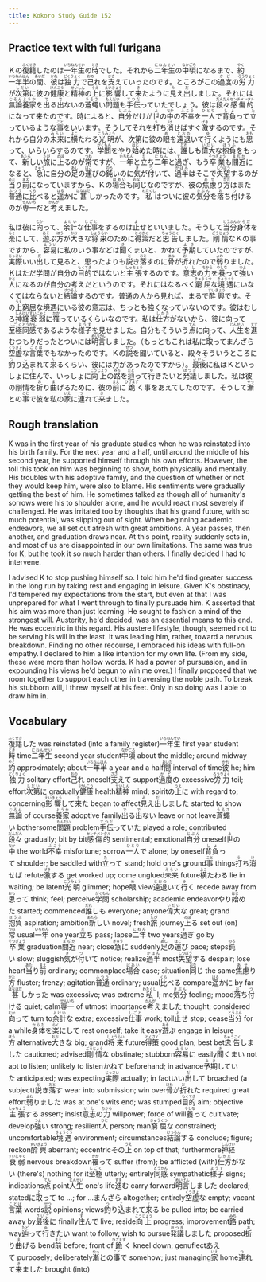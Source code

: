 ```yaml
---
title: Kokoro Study Guide 152
---
```


## Practice text with full furigana

<p>
Ｋの<ruby><rb>復籍</rb><rt>ふくせき</rt></ruby>したのは<ruby><rb>一年生</rb><rt>いちねんせい</rt></ruby>の<ruby><rb>時</rb><rt>とき</rt></ruby>でした。それから<ruby><rb>二年生</rb><rt>にねんせい</rt></ruby>の<ruby><rb>中頃</rb><rt>なかごろ</rt></ruby>になるまで、<ruby><rb>約</rb><rt>やく</rt></ruby><ruby><rb>一年半</rb><rt>いちねんはん</rt></ruby>の<ruby><rb>間</rb><rt>あいだ</rt></ruby>、<ruby><rb>彼</rb><rt>かれ</rt></ruby>は<ruby><rb>独力</rb><rt>どくりょく</rt></ruby>で<ruby><rb>己</rb><rt>おの</rt></ruby>れを<ruby><rb>支</rb><rt>ささ</rt></ruby>えていったのです。ところがこの<ruby><rb>過度</rb><rt>かど</rt></ruby>の<ruby><rb>労力</rb><rt>ろうりょく</rt></ruby>が<ruby><rb>次第</rb><rt>しだい</rt></ruby>に彼の<ruby><rb>健康</rb><rt>けんこう</rt></ruby>と<ruby><rb>精神</rb><rt>せいしん</rt></ruby>の<ruby><rb>上</rb><rt>うえ</rt></ruby>に<ruby><rb>影響</rb><rt>えいきょう</rt></ruby>して<ruby><rb>来</rb><rt>き</rt></ruby>たように<ruby><rb>見</rb><rt>み</rt></ruby>え<ruby><rb>出</rb><rt>だ</rt></ruby>しました。それには<ruby><rb>無論</rb><rt>むろん</rt></ruby><ruby><rb>養家</rb><rt>ようか</rt></ruby>を<ruby><rb>出</rb><rt>で</rt></ruby>る<ruby><rb>出</rb><rt>で</rt></ruby>ないの<ruby><rb>蒼蠅</rb><rt>うるさ</rt></ruby>い<ruby><rb>問題</rb><rt>もんだい</rt></ruby>も<ruby><rb>手伝</rb><rt>てつだ</rt></ruby>っていたでしょう。彼は<ruby><rb>段々</rb><rt>だんだん</rt></ruby><ruby><rb>感傷的</rb><rt>センチメンタル</rt></ruby>になって来たのです。時によると、<ruby><rb>自分</rb><rt>じぶん</rt></ruby>だけが<ruby><rb>世</rb><rt>よ</rt></ruby>の<ruby><rb>中</rb><rt>なか</rt></ruby>の<ruby><rb>不幸</rb><rt>ふこう</rt></ruby>を<ruby><rb>一人</rb><rt>ひとり</rt></ruby>で<ruby><rb>背負</rb><rt>しょ</rt></ruby>って<ruby><rb>立</rb><rt>た</rt></ruby>っているような<ruby><rb>事</rb><rt>こと</rt></ruby>をいいます。そうしてそれを<ruby><rb>打</rb><rt>う</rt></ruby>ち<ruby><rb>消</rb><rt>け</rt></ruby>せばすぐ<ruby><rb>激</rb><rt>げき</rt></ruby>するのです。それから自分の<ruby><rb>未来</rb><rt>みらい</rt></ruby>に<ruby><rb>横</rb><rt>よこ</rt></ruby>たわる<ruby><rb>光明</rb><rt>こうみょう</rt></ruby>が、次第に彼の<ruby><rb>眼</rb><rt>め</rt></ruby>を<ruby><rb>遠退</rb><rt>とおの</rt></ruby>いて<ruby><rb>行</rb><rt>ゆ</rt></ruby>くようにも<ruby><rb>思</rb><rt>おも</rt></ruby>って、いらいらするのです。<ruby><rb>学問</rb><rt>がくもん</rt></ruby>をやり<ruby><rb>始</rb><rt>はじ</rt></ruby>めた時には、<ruby><rb>誰</rb><rt>だれ</rt></ruby>しも<ruby><rb>偉大</rb><rt>いだい</rt></ruby>な<ruby><rb>抱負</rb><rt>ほうふ</rt></ruby>をもって、<ruby><rb>新</rb><rt>あたら</rt></ruby>しい<ruby><rb>旅</rb><rt>たび</rt></ruby>に<ruby><rb>上</rb><rt>のぼ</rt></ruby>るのが<ruby><rb>常</rb><rt>つね</rt></ruby>ですが、<ruby><rb>一年</rb><rt>いちねん</rt></ruby>と<ruby><rb>立</rb><rt>た</rt></ruby>ち<ruby><rb>二年</rb><rt>にねん</rt></ruby>と<ruby><rb>過</rb><rt>す</rt></ruby>ぎ、もう<ruby><rb>卒業</rb><rt>そつぎょう</rt></ruby>も<ruby><rb>間近</rb><rt>まぢか</rt></ruby>になると、<ruby><rb>急</rb><rt>きゅう</rt></ruby>に自分の<ruby><rb>足</rb><rt>あし</rt></ruby>の<ruby><rb>運</rb><rt>はこ</rt></ruby>びの<ruby><rb>鈍</rb><rt>のろ</rt></ruby>いのに<ruby><rb>気</rb><rt>き</rt></ruby>が<ruby><rb>付</rb><rt>つ</rt></ruby>いて、<ruby><rb>過半</rb><rt>かはん</rt></ruby>はそこで<ruby><rb>失望</rb><rt>しつぼう</rt></ruby>するのが<ruby><rb>当</rb><rt>あた</rt></ruby>り<ruby><rb>前</rb><rt>まえ</rt></ruby>になっていますから、Ｋの<ruby><rb>場合</rb><rt>ばあい</rt></ruby>も<ruby><rb>同</rb><rt>おな</rt></ruby>じなのですが、彼の<ruby><rb>焦慮</rb><rt>あせ</rt></ruby>り<ruby><rb>方</rb><rt>かた</rt></ruby>はまた<ruby><rb>普通</rb><rt>ふつう</rt></ruby>に<ruby><rb>比</rb><rt>くら</rt></ruby>べると<ruby><rb>遥</rb><rt>はる</rt></ruby>かに<ruby><rb>甚</rb><rt>はなはだ</rt></ruby>しかったのです。<ruby><rb>私</rb><rt>わたくし</rt></ruby>はついに彼の<ruby><rb>気分</rb><rt>きぶん</rt></ruby>を<ruby><rb>落</rb><rt>お</rt></ruby>ち<ruby><rb>付</rb><rt>つ</rt></ruby>けるのが<ruby><rb>専一</rb><rt>せんいち</rt></ruby>だと<ruby><rb>考</rb><rt>かんが</rt></ruby>えました。
</p>

<p>
私は彼に<ruby><rb>向</rb><rt>むか</rt></ruby>って、<ruby><rb>余計</rb><rt>よけい</rt></ruby>な<ruby><rb>仕事</rb><rt>しごと</rt></ruby>をするのは<ruby><rb>止</rb><rt>よ</rt></ruby>せといいました。そうして<ruby><rb>当分</rb><rt>とうぶん</rt></ruby><ruby><rb>身体</rb><rt>からだ</rt></ruby>を<ruby><rb>楽</rb><rt>らく</rt></ruby>にして、<ruby><rb>遊</rb><rt>あそ</rt></ruby>ぶ<ruby><rb>方</rb><rt>ほう</rt></ruby>が<ruby><rb>大</rb><rt>おお</rt></ruby>きな<ruby><rb>将来</rb><rt>しょうらい</rt></ruby>のために<ruby><rb>得策</rb><rt>とくさく</rt></ruby>だと<ruby><rb>忠告</rb><rt>ちゅうこく</rt></ruby>しました。<ruby><rb>剛情</rb><rt>ごうじょう</rt></ruby>なＫの事ですから、<ruby><rb>容易</rb><rt>ようい</rt></ruby>に私のいう事などは<ruby><rb>聞</rb><rt>き</rt></ruby>くまいと、かねて<ruby><rb>予期</rb><rt>よき</rt></ruby>していたのですが、<ruby><rb>実際</rb><rt>じっさい</rt></ruby>いい<ruby><rb>出</rb><rt>だ</rt></ruby>して見ると、思ったよりも<ruby><rb>説</rb><rt>と</rt></ruby>き<ruby><rb>落</rb><rt>おと</rt></ruby>すのに<ruby><rb>骨</rb><rt>ほね</rt></ruby>が<ruby><rb>折</rb><rt>お</rt></ruby>れたので<ruby><rb>弱</rb><rt>よわ</rt></ruby>りました。Ｋはただ学問が自分の<ruby><rb>目的</rb><rt>もくてき</rt></ruby>ではないと<ruby><rb>主張</rb><rt>しゅちょう</rt></ruby>するのです。<ruby><rb>意志</rb><rt>いし</rt></ruby>の<ruby><rb>力</rb><rt>ちから</rt></ruby>を<ruby><rb>養</rb><rt>やしな</rt></ruby>って<ruby><rb>強</rb><rt>つよ</rt></ruby>い<ruby><rb>人</rb><rt>ひと</rt></ruby>になるのが自分の考えだというのです。それにはなるべく<ruby><rb>窮屈</rb><rt>きゅうくつ</rt></ruby>な<ruby><rb>境遇</rb><rt>きょうぐう</rt></ruby>にいなくてはならないと<ruby><rb>結論</rb><rt>けつろん</rt></ruby>するのです。普通の人から見れば、まるで<ruby><rb>酔興</rb><rt>すいきょう</rt></ruby>です。その<ruby><rb>上</rb><rt>うえ</rt></ruby>窮屈な境遇にいる彼の意志は、ちっとも強くなっていないのです。彼はむしろ<ruby><rb>神経</rb><rt>しんけい</rt></ruby><ruby><rb>衰弱</rb><rt>すいじゃく</rt></ruby>に<ruby><rb>罹</rb><rt>かか</rt></ruby>っているくらいなのです。私は<ruby><rb>仕方</rb><rt>しかた</rt></ruby>がないから、彼に向って<ruby><rb>至極</rb><rt>しごく</rt></ruby><ruby><rb>同感</rb><rt>どうかん</rt></ruby>であるような<ruby><rb>様子</rb><rt>ようす</rt></ruby>を見せました。自分もそういう<ruby><rb>点</rb><rt>てん</rt></ruby>に向って、<ruby><rb>人生</rb><rt>じんせい</rt></ruby>を<ruby><rb>進</rb><rt>すす</rt></ruby>むつもりだったとついには<ruby><rb>明言</rb><rt>めいげん</rt></ruby>しました。（もっともこれは私に<ruby><rb>取</rb><rt>と</rt></ruby>ってまんざら<ruby><rb>空虚</rb><rt>くうきょ</rt></ruby>な<ruby><rb>言葉</rb><rt>ことば</rt></ruby>でもなかったのです。Ｋの<ruby><rb>説</rb><rt>せつ</rt></ruby>を聞いていると、段々そういうところに<ruby><rb>釣</rb><rt>つ</rt></ruby>り<ruby><rb>込</rb><rt>こ</rt></ruby>まれて<ruby><rb>来</rb><rt>く</rt></ruby>るくらい、彼には力があったのですから）。<ruby><rb>最後</rb><rt>さいご</rt></ruby>に私はＫといっしょに<ruby><rb>住</rb><rt>す</rt></ruby>んで、いっしょに<ruby><rb>向上</rb><rt>こうじょう</rt></ruby>の<ruby><rb>路</rb><rt>みち</rt></ruby>を<ruby><rb>辿</rb><rt>たど</rt></ruby>って<ruby><rb>行</rb><rt>ゆ</rt></ruby>きたいと<ruby><rb>発議</rb><rt>ほつぎ</rt></ruby>しました。私は彼の剛情を<ruby><rb>折</rb><rt>お</rt></ruby>り<ruby><rb>曲</rb><rt>ま</rt></ruby>げるために、彼の<ruby><rb>前</rb><rt>まえ</rt></ruby>に<ruby><rb>跪</rb><rt>ひざまず</rt></ruby>く事をあえてしたのです。そうして<ruby><rb>漸</rb><rt>やっ</rt></ruby>との<ruby><rb>事</rb><rt>こと</rt></ruby>で彼を私の<ruby><rb>家</rb><rt>いえ</rt></ruby>に<ruby><rb>連</rb><rt>つ</rt></ruby>れて<ruby><rb>来</rb><rt>き</rt></ruby>ました。
</p>


## Rough translation

K was in the first year of his graduate studies when he was reinstated into his birth family. For the next year and a half, until around the middle of his second year, he supported himself through his own efforts. However, the toll this took on him was beginning to show, both physically and mentally. His troubles with his adoptive family, and the question of whether or not they would keep him, were also to blame. His sentiments were gradually getting the best of him. He sometimes talked as though all of humanity's sorrows were his to shoulder alone, and he would react most severely if challenged. He was irritated too by thoughts that his grand future, with so much potential, was slipping out of sight. When beginning academic endeavors, we all set out afresh with great ambitions. A year passes, then another, and graduation draws near. At this point, reality suddenly sets in, and most of us are disappointed in our own limitations. The same was true for K, but he took it so much harder than others. I finally decided I had to intervene.

I advised K to stop pushing himself so. I told him he'd find greater success in the long run by taking rest and engaging in leisure. Given K's obstinacy, I'd tempered my expectations from the start, but even at that I was unprepared for what I went through to finally pursuade him. K asserted that his aim was more than just learning. He sought to fashion a mind of the strongest will. Austerity, he'd decided, was an essential means to this end. He was eccentric in this regard. His austere lifestyle, though, seemed not to be serving his will in the least. It was leading him, rather, toward a nervous breakdown. Finding no other recourse, I embraced his ideas with full-on empathy. I declared to him a like intention for my own life. (From my side, these were more than hollow words. K had a power of pursuasion, and in expounding his views he'd begun to win me over.) I finally proposed that we room together to support each other in traversing the noble path. To break his stubborn will, I threw myself at his feet. Only in so doing was I able to draw him in. 


## Vocabulary

<p>
<span class="vocabstudy"><ruby><rb>復籍</rb><rt>ふくせき</rt></ruby>した&nbsp;was reinstated (into a family register)</span><span class="vocabstudy"><ruby><rb>一年生</rb><rt>いちねんせい</rt></ruby>&nbsp;first year student</span><span class="vocabstudy"><ruby><rb>時</rb><rt>とき</rt></ruby>&nbsp;time</span><span class="vocabstudy"><ruby><rb>二年生</rb><rt>にねんせい</rt></ruby>&nbsp;second year student</span><span class="vocabstudy"><ruby><rb>中頃</rb><rt>なかごろ</rt></ruby>&nbsp;about the middle; around midway</span><span class="vocabstudy"><ruby><rb>約</rb><rt>やく</rt></ruby>&nbsp;approximately; about</span><span class="vocabstudy"><ruby><rb>一年半</rb><rt>いちねんはん</rt></ruby>&nbsp;a year and a half</span><span class="vocabstudy"><ruby><rb>間</rb><rt>あいだ</rt></ruby>&nbsp;interval of time</span><span class="vocabstudy"><ruby><rb>彼</rb><rt>かれ</rt></ruby>&nbsp;he; him</span><span class="vocabstudy"><ruby><rb>独力</rb><rt>どくりょく</rt></ruby>&nbsp;solitary effort</span><span class="vocabstudy"><ruby><rb>己</rb><rt>おの</rt></ruby>れ&nbsp;oneself</span><span class="vocabstudy"><ruby><rb>支</rb><rt>ささ</rt></ruby>えて&nbsp;support</span><span class="vocabstudy"><ruby><rb>過度</rb><rt>かど</rt></ruby>の&nbsp;excessive</span><span class="vocabstudy"><ruby><rb>労力</rb><rt>ろうりょく</rt></ruby>&nbsp;toil; effort</span><span class="vocabstudy"><ruby><rb>次第</rb><rt>しだい</rt></ruby>に&nbsp;gradually</span><span class="vocabstudy"><ruby><rb>健康</rb><rt>けんこう</rt></ruby>&nbsp;health</span><span class="vocabstudy"><ruby><rb>精神</rb><rt>せいしん</rt></ruby>&nbsp;mind; spirit</span><span class="vocabstudy">の<ruby><rb>上</rb><rt>うえ</rt></ruby>に&nbsp;with regard to; concerning</span><span class="vocabstudy"><ruby><rb>影響</rb><rt>えいきょう</rt></ruby>して<ruby><rb>来</rb><rt>き</rt></ruby>た&nbsp;began to affect</span><span class="vocabstudy"><ruby><rb>見</rb><rt>み</rt></ruby>え<ruby><rb>出</rb><rt>だ</rt></ruby>しました&nbsp;started to show</span><span class="vocabstudy"><ruby><rb>無論</rb><rt>むろん</rt></ruby>&nbsp;of course</span><span class="vocabstudy"><ruby><rb>養家</rb><rt>ようか</rt></ruby>&nbsp;adoptive family</span><span class="vocabstudy"><ruby><rb>出</rb><rt>で</rt></ruby>る<ruby><rb>出</rb><rt>で</rt></ruby>ない&nbsp;leave or not leave</span><span class="vocabstudy"><ruby><rb>蒼蠅</rb><rt>うるさ</rt></ruby>い&nbsp;bothersome</span><span class="vocabstudy"><ruby><rb>問題</rb><rt>もんだい</rt></ruby>&nbsp;problem</span><span class="vocabstudy"><ruby><rb>手伝</rb><rt>てつだ</rt></ruby>っていた&nbsp;played a role; contributed</span><span class="vocabstudy"><ruby><rb>段々</rb><rt>だんだん</rt></ruby>&nbsp;gradually; bit by bit</span><span class="vocabstudy"><ruby><rb>感傷的</rb><rt>センチメンタル</rt></ruby>&nbsp;sentimental; emotional</span><span class="vocabstudy"><ruby><rb>自分</rb><rt>じぶん</rt></ruby>&nbsp;oneself</span><span class="vocabstudy"><ruby><rb>世</rb><rt>よ</rt></ruby>の<ruby><rb>中</rb><rt>なか</rt></ruby>&nbsp;the world</span><span class="vocabstudy"><ruby><rb>不幸</rb><rt>ふこう</rt></ruby>&nbsp;misfortune; sorrow</span><span class="vocabstudy"><ruby><rb>一人</rb><rt>ひとり</rt></ruby>で&nbsp;alone; by oneself</span><span class="vocabstudy"><ruby><rb>背負</rb><rt>しょ</rt></ruby>って&nbsp;shoulder; be saddled with</span><span class="vocabstudy"><ruby><rb>立</rb><rt>た</rt></ruby>って&nbsp;stand; hold one's ground</span><span class="vocabstudy"><ruby><rb>事</rb><rt>こと</rt></ruby>&nbsp;things</span><span class="vocabstudy"><ruby><rb>打</rb><rt>う</rt></ruby>ち<ruby><rb>消</rb><rt>け</rt></ruby>せば&nbsp;refute</span><span class="vocabstudy"><ruby><rb>激</rb><rt>げき</rt></ruby>する&nbsp;get worked up; come unglued</span><span class="vocabstudy"><ruby><rb>未来</rb><rt>みらい</rt></ruby>&nbsp;future</span><span class="vocabstudy"><ruby><rb>横</rb><rt>よこ</rt></ruby>たわる&nbsp;lie in waiting; be latent</span><span class="vocabstudy"><ruby><rb>光明</rb><rt>こうみょう</rt></ruby>&nbsp;glimmer; hope</span><span class="vocabstudy"><ruby><rb>眼</rb><rt>め</rt></ruby>&nbsp;view</span><span class="vocabstudy"><ruby><rb>遠退</rb><rt>とおの</rt></ruby>いて<ruby><rb>行</rb><rt>ゆ</rt></ruby>く&nbsp;recede away from</span><span class="vocabstudy"><ruby><rb>思</rb><rt>おも</rt></ruby>って&nbsp;think; feel; perceive</span><span class="vocabstudy"><ruby><rb>学問</rb><rt>がくもん</rt></ruby>&nbsp;scholarship; academic endeavor</span><span class="vocabstudy">やり<ruby><rb>始</rb><rt>はじ</rt></ruby>めた&nbsp;started; commenced</span><span class="vocabstudy"><ruby><rb>誰</rb><rt>だれ</rt></ruby>しも&nbsp;everyone; anyone</span><span class="vocabstudy"><ruby><rb>偉大</rb><rt>いだい</rt></ruby>な&nbsp;great; grand</span><span class="vocabstudy"><ruby><rb>抱負</rb><rt>ほうふ</rt></ruby>&nbsp;aspiration; ambition</span><span class="vocabstudy"><ruby><rb>新</rb><rt>あたら</rt></ruby>しい&nbsp;novel; fresh</span><span class="vocabstudy"><ruby><rb>旅</rb><rt>たび</rt></ruby>&nbsp;journey</span><span class="vocabstudy"><ruby><rb>上</rb><rt>のぼ</rt></ruby>る&nbsp;set out (on)</span><span class="vocabstudy"><ruby><rb>常</rb><rt>つね</rt></ruby>&nbsp;usual</span><span class="vocabstudy"><ruby><rb>一年</rb><rt>いちねん</rt></ruby>&nbsp;one year</span><span class="vocabstudy"><ruby><rb>立</rb><rt>た</rt></ruby>ち&nbsp;pass; lapse</span><span class="vocabstudy"><ruby><rb>二年</rb><rt>にねん</rt></ruby>&nbsp;two years</span><span class="vocabstudy"><ruby><rb>過</rb><rt>す</rt></ruby>ぎ&nbsp;go by</span><span class="vocabstudy"><ruby><rb>卒業</rb><rt>そつぎょう</rt></ruby>&nbsp;graduation</span><span class="vocabstudy"><ruby><rb>間近</rb><rt>まぢか</rt></ruby>&nbsp;near; close</span><span class="vocabstudy"><ruby><rb>急</rb><rt>きゅう</rt></ruby>に&nbsp;suddenly</span><span class="vocabstudy"><ruby><rb>足</rb><rt>あし</rt></ruby>の<ruby><rb>運</rb><rt>はこ</rt></ruby>び&nbsp;pace; steps</span><span class="vocabstudy"><ruby><rb>鈍</rb><rt>のろ</rt></ruby>い&nbsp;slow; sluggish</span><span class="vocabstudy"><ruby><rb>気</rb><rt>き</rt></ruby>が<ruby><rb>付</rb><rt>つ</rt></ruby>いて&nbsp;notice; realize</span><span class="vocabstudy"><ruby><rb>過半</rb><rt>かはん</rt></ruby>&nbsp;most</span><span class="vocabstudy"><ruby><rb>失望</rb><rt>しつぼう</rt></ruby>する&nbsp;despair; lose heart</span><span class="vocabstudy"><ruby><rb>当</rb><rt>あた</rt></ruby>り<ruby><rb>前</rb><rt>まえ</rt></ruby>&nbsp;ordinary; commonplace</span><span class="vocabstudy"><ruby><rb>場合</rb><rt>ばあい</rt></ruby>&nbsp;case; situation</span><span class="vocabstudy"><ruby><rb>同</rb><rt>おな</rt></ruby>じ&nbsp;the same</span><span class="vocabstudy"><ruby><rb>焦慮</rb><rt>あせ</rt></ruby>り<ruby><rb>方</rb><rt>かた</rt></ruby>&nbsp;fluster; frenzy; agitation</span><span class="vocabstudy"><ruby><rb>普通</rb><rt>ふつう</rt></ruby>&nbsp;ordinary; usual</span><span class="vocabstudy"><ruby><rb>比</rb><rt>くら</rt></ruby>べる&nbsp;compare</span><span class="vocabstudy"><ruby><rb>遥</rb><rt>はる</rt></ruby>かに&nbsp;by far</span><span class="vocabstudy"><ruby><rb>甚</rb><rt>はなはだ</rt></ruby>しかった&nbsp;was excessive; was extreme</span><span class="vocabstudy"><ruby><rb>私</rb><rt>わたくし</rt></ruby>&nbsp;I; me</span><span class="vocabstudy"><ruby><rb>気分</rb><rt>きぶん</rt></ruby>&nbsp;feeling; mood</span><span class="vocabstudy"><ruby><rb>落</rb><rt>お</rt></ruby>ち<ruby><rb>付</rb><rt>つ</rt></ruby>ける&nbsp;quiet; calm</span><span class="vocabstudy"><ruby><rb>専一</rb><rt>せんいち</rt></ruby>&nbsp;of utmost importance</span><span class="vocabstudy"><ruby><rb>考</rb><rt>かんが</rt></ruby>えました&nbsp;thought; considered</span>
<span class="vocabstudy"><ruby><rb>向</rb><rt>むか</rt></ruby>って&nbsp;turn to</span><span class="vocabstudy"><ruby><rb>余計</rb><rt>よけい</rt></ruby>な&nbsp;extra; excessive</span><span class="vocabstudy"><ruby><rb>仕事</rb><rt>しごと</rt></ruby>&nbsp;work; toil</span><span class="vocabstudy"><ruby><rb>止</rb><rt>よ</rt></ruby>せ&nbsp;stop; cease</span><span class="vocabstudy"><ruby><rb>当分</rb><rt>とうぶん</rt></ruby>&nbsp;for a while</span><span class="vocabstudy"><ruby><rb>身体</rb><rt>からだ</rt></ruby>を<ruby><rb>楽</rb><rt>らく</rt></ruby>にして&nbsp;rest oneself; take it easy</span><span class="vocabstudy"><ruby><rb>遊</rb><rt>あそ</rt></ruby>ぶ&nbsp;engage in leisure</span><span class="vocabstudy"><ruby><rb>方</rb><rt>ほう</rt></ruby>&nbsp;alternative</span><span class="vocabstudy"><ruby><rb>大</rb><rt>おお</rt></ruby>きな&nbsp;big; grand</span><span class="vocabstudy"><ruby><rb>将来</rb><rt>しょうらい</rt></ruby>&nbsp;future</span><span class="vocabstudy"><ruby><rb>得策</rb><rt>とくさく</rt></ruby>&nbsp;good plan; best bet</span><span class="vocabstudy"><ruby><rb>忠告</rb><rt>ちゅうこく</rt></ruby>しました&nbsp;cautioned; advised</span><span class="vocabstudy"><ruby><rb>剛情</rb><rt>ごうじょう</rt></ruby>な&nbsp;obstinate; stubborn</span><span class="vocabstudy"><ruby><rb>容易</rb><rt>ようい</rt></ruby>に&nbsp;easily</span><span class="vocabstudy"><ruby><rb>聞</rb><rt>き</rt></ruby>くまい&nbsp;not apt to listen; unlikely to listen</span><span class="vocabstudy">かねて&nbsp;beforehand; in advance</span><span class="vocabstudy"><ruby><rb>予期</rb><rt>よき</rt></ruby>していた&nbsp;anticipated; was expecting</span><span class="vocabstudy"><ruby><rb>実際</rb><rt>じっさい</rt></ruby>&nbsp;actually; in fact</span><span class="vocabstudy">いい<ruby><rb>出</rb><rt>だ</rt></ruby>して&nbsp;broached (a subject)</span><span class="vocabstudy"><ruby><rb>説</rb><rt>と</rt></ruby>き<ruby><rb>落</rb><rt>おと</rt></ruby>す&nbsp;wear into submission; win over</span><span class="vocabstudy"><ruby><rb>骨</rb><rt>ほね</rt></ruby>が<ruby><rb>折</rb><rt>お</rt></ruby>れた&nbsp;required great effort</span><span class="vocabstudy"><ruby><rb>弱</rb><rt>よわ</rt></ruby>りました&nbsp;was at one's wits end; was stumped</span><span class="vocabstudy"><ruby><rb>目的</rb><rt>もくてき</rt></ruby>&nbsp;aim; objective</span><span class="vocabstudy"><ruby><rb>主張</rb><rt>しゅちょう</rt></ruby>する&nbsp;assert; insist</span><span class="vocabstudy"><ruby><rb>意志</rb><rt>いし</rt></ruby>の<ruby><rb>力</rb><rt>ちから</rt></ruby>&nbsp;willpower; force of will</span><span class="vocabstudy"><ruby><rb>養</rb><rt>やしな</rt></ruby>って&nbsp;cultivate; develop</span><span class="vocabstudy"><ruby><rb>強</rb><rt>つよ</rt></ruby>い&nbsp;strong; resilient</span><span class="vocabstudy"><ruby><rb>人</rb><rt>ひと</rt></ruby>&nbsp;person; man</span><span class="vocabstudy"><ruby><rb>窮屈</rb><rt>きゅうくつ</rt></ruby>な&nbsp;constrained; uncomfortable</span><span class="vocabstudy"><ruby><rb>境遇</rb><rt>きょうぐう</rt></ruby>&nbsp;environment; circumstances</span><span class="vocabstudy"><ruby><rb>結論</rb><rt>けつろん</rt></ruby>する&nbsp;conclude; figure; reckon</span><span class="vocabstudy"><ruby><rb>酔興</rb><rt>すいきょう</rt></ruby>&nbsp;aberrant; eccentric</span><span class="vocabstudy">その<ruby><rb>上</rb><rt>うえ</rt></ruby>&nbsp;on top of that; furthermore</span><span class="vocabstudy"><ruby><rb>神経</rb><rt>しんけい</rt></ruby><ruby><rb>衰弱</rb><rt>すいじゃく</rt></ruby>&nbsp;nervous breakdown</span><span class="vocabstudy"><ruby><rb>罹</rb><rt>かか</rt></ruby>って&nbsp;suffer (from); be afflicted (with)</span><span class="vocabstudy"><ruby><rb>仕方</rb><rt>しかた</rt></ruby>がない&nbsp;(there's) nothing for it</span><span class="vocabstudy"><ruby><rb>至極</rb><rt>しごく</rt></ruby>&nbsp;utterly; entirely</span><span class="vocabstudy"><ruby><rb>同感</rb><rt>どうかん</rt></ruby>&nbsp;sympathetic</span><span class="vocabstudy"><ruby><rb>様子</rb><rt>ようす</rt></ruby>&nbsp;signs; indications</span><span class="vocabstudy"><ruby><rb>点</rb><rt>てん</rt></ruby>&nbsp;point</span><span class="vocabstudy"><ruby><rb>人生</rb><rt>じんせい</rt></ruby>&nbsp;one's life</span><span class="vocabstudy"><ruby><rb>進</rb><rt>すす</rt></ruby>む&nbsp;carry forward</span><span class="vocabstudy"><ruby><rb>明言</rb><rt>めいげん</rt></ruby>しました&nbsp;declared; stated</span><span class="vocabstudy">に<ruby><rb>取</rb><rt>と</rt></ruby>って&nbsp;to ...; for ...</span><span class="vocabstudy">まんざら&nbsp;altogether; entirely</span><span class="vocabstudy"><ruby><rb>空虚</rb><rt>くうきょ</rt></ruby>な&nbsp;empty; vacant</span><span class="vocabstudy"><ruby><rb>言葉</rb><rt>ことば</rt></ruby>&nbsp;words</span><span class="vocabstudy"><ruby><rb>説</rb><rt>せつ</rt></ruby>&nbsp;opinions; views</span><span class="vocabstudy"><ruby><rb>釣</rb><rt>つ</rt></ruby>り<ruby><rb>込</rb><rt>こ</rt></ruby>まれて<ruby><rb>来</rb><rt>く</rt></ruby>る&nbsp;be pulled into; be carried away by</span><span class="vocabstudy"><ruby><rb>最後</rb><rt>さいご</rt></ruby>に&nbsp;finally</span><span class="vocabstudy"><ruby><rb>住</rb><rt>す</rt></ruby>んで&nbsp;live; reside</span><span class="vocabstudy"><ruby><rb>向上</rb><rt>こうじょう</rt></ruby>&nbsp;progress; improvement</span><span class="vocabstudy"><ruby><rb>路</rb><rt>みち</rt></ruby>&nbsp;path; way</span><span class="vocabstudy"><ruby><rb>辿</rb><rt>たど</rt></ruby>って<ruby><rb>行</rb><rt>ゆ</rt></ruby>きたい&nbsp;want to follow; wish to pursue</span><span class="vocabstudy"><ruby><rb>発議</rb><rt>ほつぎ</rt></ruby>しました&nbsp;proposed</span><span class="vocabstudy"><ruby><rb>折</rb><rt>お</rt></ruby>り<ruby><rb>曲</rb><rt>ま</rt></ruby>げる&nbsp;bend</span><span class="vocabstudy"><ruby><rb>前</rb><rt>まえ</rt></ruby>&nbsp;before; front of</span><span class="vocabstudy"><ruby><rb>跪</rb><rt>ひざまず</rt></ruby>く&nbsp;kneel down; genuflect</span><span class="vocabstudy">あえて&nbsp;purposely; deliberately</span><span class="vocabstudy"><ruby><rb>漸</rb><rt>やっ</rt></ruby>との<ruby><rb>事</rb><rt>こと</rt></ruby>で&nbsp;somehow; just managing</span><span class="vocabstudy"><ruby><rb>家</rb><rt>いえ</rt></ruby>&nbsp;home</span><span class="vocabstudy"><ruby><rb>連</rb><rt>つ</rt></ruby>れて<ruby><rb>来</rb><rt>き</rt></ruby>ました&nbsp;brought (into)</span>
</p>
